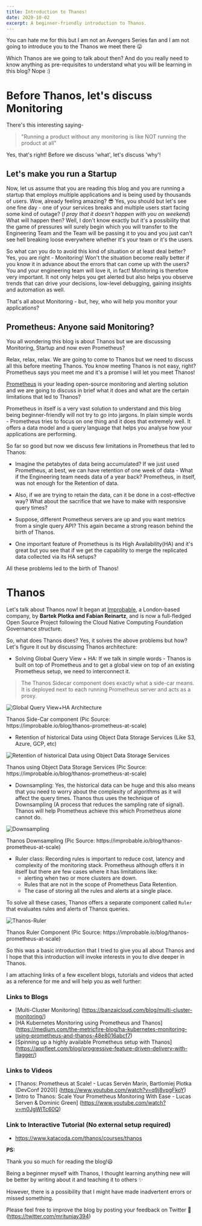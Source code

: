 ```yaml
---
title: Introduction to Thanos!
date: 2020-10-02
excerpt: A beginner-friendly introduction to Thanos.
---
```


You can hate me for this but I am not an Avengers Series fan and I am not going to introduce you to the Thanos we meet there :stuck_out_tongue:

Which Thanos are we going to talk about then? And do you really need to know anything as pre-requisites to understand what you will be learning in this blog? Nope :)

# Before Thanos, let's discuss Monitoring

There's this interesting saying-
> "Running a product without any monitoring is like NOT running the product at all"

Yes, that's right! Before we discuss 'what', let's discuss 'why'!

## Let's make you run a Startup

Now, let us assume that you are reading this blog and you are running a startup that employs multiple applications and is being used by thousands of users. Wow, already feeling amazing? :sunglasses: Yes, you should but let's see one fine day - one of your services breaks and multiple users start facing some kind of outage? (*I pray that it doesn't happen with you on weekend*) What will happen then? Well, I don't know exactly but it's a possibility that the game of pressures will surely begin which you will transfer to the Engineering Team and the Team will be passing it to you and you just can't see hell breaking loose everywhere whether it's your team or it's the users. 

So what can you do to avoid this kind of situation or at least deal better? Yes, you are right - Monitoring!
Won't the situation become really better if you know it in advance about the errors that can come up with the users? You and your engineering team will love it, in fact!
Monitoring is therefore very important. It not only helps you get alerted but also helps you observe trends that can drive your decisions, low-level debugging, gaining insights and automation as well.

That's all about Monitoring - but, hey, who will help you monitor your applications?   

## Prometheus: Anyone said Monitoring? 

You all wondering this blog is about Thanos but we are discussing Monitoring, Startup and now even Prometheus? 

Relax, relax, relax. We are going to come to Thanos but we need to discuss all this before meeting Thanos. You know meeting Thanos is not easy, right? Prometheus says you meet me and it's a promise I will let you meet Thanos! 

[Prometheus](https://prometheus.io/) is your leading open-source monitoring and alerting solution and we are going to discuss in brief what it does and what are the certain limitations that led to Thanos? 

Prometheus in itself is a very vast solution to understand and this blog being beginner-friendly will not try to go into jargons. In plain simple words - Prometheus tries to focus on one thing and it does that extremely well. It offers a data model and a query language that helps you analyse how your applications are performing. 

So far so good but now we discuss few limitations in Prometheus that led to Thanos: 

* Imagine the petabytes of data being accumulated? If we just used Prometheus, at best, we can have retention of one week of data - What if the Engineering team needs data of a year back? Prometheus, in itself, was not enough for the Retention of data.

* Also, if we are trying to retain the data, can it be done in a cost-effective way? What about the sacrifice that we have to make with responsive query times? 

* Suppose, different Prometheus servers are up and you want metrics from a single query API? This again became a strong reason behind the birth of Thanos.

*  One important feature of Prometheus is its High Availability(HA) and it's great but you see that if we get the capability to merge the replicated data collected via its HA setups?

All these problems led to the birth of Thanos!

# Thanos 

Let's talk about Thanos now! It began at [Improbable](http://improbable.io/), a London-based company, by **Bartek Plotka and Fabian Reinartz**, and is now a full-fledged Open Source Project following the Cloud Native Computing Foundation Governance structure. 

So, what does Thanos does? Yes, it solves the above problems but how? Let's figure it out by discussing Thanos architecture: 

* Solving Global Query View + HA: If we talk in simple words - Thanos is built on top of Prometheus and to get a global view on top of an existing Prometheus setup, we need to interconnect it.
 
>The Thanos Sidecar component does exactly what a side-car means. It is deployed next to each running Prometheus server and acts as a proxy. 

![Global Query View+HA Architecture](https://dev-to-uploads.s3.amazonaws.com/i/m9favvx7l2ac2tydcg4s.jpg)

<figcaption>Thanos Side-Car component (Pic Source: https://improbable.io/blog/thanos-prometheus-at-scale)</figcaption>

* Retention of historical Data using Object Data Storage Services (Like S3, Azure, GCP, etc) 

![Retention of historical Data using Object Data Storage Services](https://dev-to-uploads.s3.amazonaws.com/i/ct2xyquyo0y8eg3bgozj.jpg)

<figcaption>Thanos using Object Data Storage Services (Pic Source: https://improbable.io/blog/thanos-prometheus-at-scale)</figcaption>

* Downsampling: Yes, the historical data can be huge and this also means that you need to worry about the complexity of algorithms as it will affect the query times. Thanos thus uses the technique of Downsampling (A process that reduces the sampling rate of signal). Thanos will help Prometheus achieve this which Prometheus alone cannot do. 

![Downsampling](https://dev-to-uploads.s3.amazonaws.com/i/7yz1hx8b002zm2gwar7o.jpg)

<figcaption>Thanos Downsampling (Pic Source: https://improbable.io/blog/thanos-prometheus-at-scale)</figcaption>

* Ruler class: Recording rules is important to reduce cost, latency and complexity of the monitoring stack. Prometheus although offers it in itself but there are few cases where it has limitations like:
   * alerting when two or more clusters are down.
   * Rules that are not in the scope of Prometheus Data Retention.  
   * The case of storing all the rules and alerts at a single place.

To solve all these cases, Thanos offers a separate component called `Ruler` that evaluates rules and alerts of Thanos queries. 

![Thanos-Ruler](https://dev-to-uploads.s3.amazonaws.com/i/ho8de2816k6wpb79y9ml.jpg)

<figcaption>Thanos Ruler Component (Pic Source: https://improbable.io/blog/thanos-prometheus-at-scale)</figcaption>

So this was a basic introduction that I tried to give you all about Thanos and I hope that this introduction will invoke interests in you to dive deeper in Thanos. 

I am attaching links of a few excellent blogs, tutorials and videos that acted as a reference for me and will help you as well further: 

### Links to Blogs

* [Multi-Cluster Monitoring] (https://banzaicloud.com/blog/multi-cluster-monitoring/)
* [HA Kubernetes Monitoring using Prometheus and Thanos]
(https://medium.com/the-metricfire-blog/ha-kubernetes-monitoring-using-prometheus-and-thanos-48e8016abcf7)
* [Spinning up a highly available Prometheus setup with Thanos] (https://appfleet.com/blog/progressive-feature-driven-delivery-with-flagger/)

### Links to Videos

* [Thanos: Prometheus at Scale! - Lucas Servén Marín, Bartlomiej Plotka (DevConf 2020)] (https://www.youtube.com/watch?v=q9j8vpgFkoY)
* [Intro to Thanos: Scale Your Prometheus Monitoring With Ease - Lucas Serven & Dominic Green] (https://www.youtube.com/watch?v=m0JgWlTc60Q)

### Link to Interactive Tutorial (No external setup required)

* https://www.katacoda.com/thanos/courses/thanos

**PS:** 

Thank you so much for reading the blog!:smiley: 

Being a beginner myself with Thanos, I thought learning anything new will be better by writing about it and teaching it to others :sparkles:

However, there is a possibility that I might have made inadvertent errors or missed something. 

Please feel free to improve the blog by posting your feedback on Twitter :dizzy: (https://twitter.com/mritunjay394)

